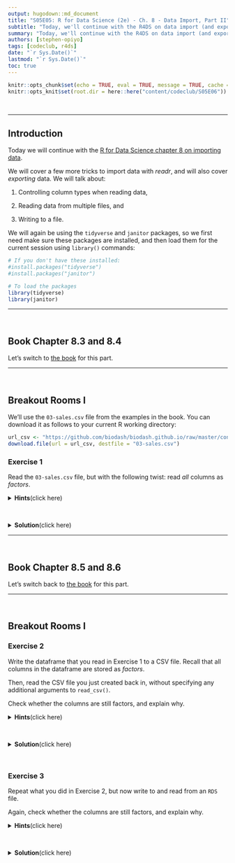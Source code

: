 ```yaml
---
output: hugodown::md_document
title: "S05E05: R for Data Science (2e) - Ch. 8 - Data Import, Part II"
subtitle: "Today, we'll continue with the R4DS on data import (and export)"
summary: "Today, we'll continue with the R4DS on data import (and export)"
authors: [stephen-opiyo]
tags: [codeclub, r4ds]
date: "`r Sys.Date()`"
lastmod: "`r Sys.Date()`"
toc: true
---
```


```r
knitr::opts_chunk$set(echo = TRUE, eval = TRUE, message = TRUE, cache = FALSE)
knitr::opts_knit$set(root.dir = here::here("content/codeclub/S05E06"))
```

<br>

--------------------------------------------------------------------------------

## Introduction

Today we will continue with the
[R for Data Science chapter 8 on importing data](https://r4ds.hadley.nz/).

We will cover a few more tricks to import data with _readr_,
and will also cover _exporting_ data.
We will talk about:

1) Controlling column types when reading data,

2) Reading data from multiple files, and

3) Writing to a file.

We will again be using the `tidyverse` and `janitor` packages,
so we first need make sure these packages are installed,
and then load them for the current session using `library()` commands:

```r
# If you don't have these installed:
#install.packages("tidyverse")
#install.packages("janitor")

# To load the packages
library(tidyverse)
library(janitor)
```

--------------------------------------------------------------------------------

<br>

## Book Chapter 8.3 and 8.4

Let's switch to [the book](https://r4ds.hadley.nz/data-import.html#sec-col-types)
for this part.

--------------------------------------------------------------------------------

<br>

## Breakout Rooms I

We'll use the `03-sales.csv` file from the examples in the book.
You can download it as follows to your current R working directory:

```r
url_csv <- "https://github.com/biodash/biodash.github.io/raw/master/content/codeclub/S05E06/03-sales.csv"
download.file(url = url_csv, destfile = "03-sales.csv")
```

<div class="puzzle"><div>

### Exercise 1

Read the `03-sales.csv` file, but with the following twist:
read _all_ columns as _factors_.

<details><summary><b>Hints</b>(click here)</summary>
<br>

Use the `col_types` argument and within that,
call the `cols` function  and specify a `.default`.

</details>

<br>

<details><summary><b>Solution</b>(click here)</summary>
<br>

```r
read_csv("03-sales.csv",
         col_types = cols(.default = col_factor()))
```

</details>
</div></div>

--------------------------------------------------------------------------------

<br>

## Book Chapter 8.5 and 8.6

Let's switch back to [the book](https://r4ds.hadley.nz/data-import.html#sec-writing-to-a-file)
for this part.

--------------------------------------------------------------------------------

<br>

## Breakout Rooms I

<div class="puzzle"><div>

### Exercise 2

Write the dataframe that you read in Exercise 1 to a CSV file.
Recall that all columns in the dataframe are stored as _factors_.

Then, read the CSV file you just created back in,
without specifying any additional arguments to `read_csv()`.

Check whether the columns are still factors, and explain why.

<details><summary><b>Hints</b>(click here)</summary>
<br>

- Assign the initial `read_csv()` output to a dataframe,
  then use `write_csv()` to write it to a CSV file.
  
- Recall that a CSV file is a plain text file.
  Can a plain text file store "metadata" about column types?

</details>

<br>

<details><summary><b>Solution</b>(click here)</summary>
<br>

```r
sales <- read_csv("03-sales.csv",
                  col_types = cols(.default = col_factor()))

write_csv(sales, "sales.csv")

read_csv("sales.csv")
```

When we read the file back in, the columns are no longer factors but
characters and numerics,
because this sort of information is lost when writing to a plain text file.

</details>
</div></div>

<br>

<div class="puzzle"><div>

### Exercise 3

Repeat what you did in Exercise 2, but now write to and read from an `RDS`
file.

Again, check whether the columns are still factors, and explain why.

<details><summary><b>Hints</b>(click here)</summary>
<br>

Use the `write_rds()` and `read_rds()` functions.

</details>
<br>

<details><summary><b>Solution</b>(click here)</summary>
<br>

```r
sales <- read_csv("03-sales.csv",
                  col_types = cols(.default = col_factor()))

write_rds(sales, "sales.rds")

read_rds("sales.rds")
```

The columns are still factors because RDS files preserve all information about
R objects, including column type information.

</details>
</div></div>
